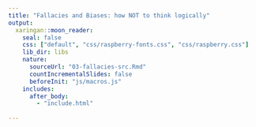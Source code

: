 ```yaml
---
title: "Fallacies and Biases: how NOT to think logically"
output:
  xaringan::moon_reader:
    seal: false
    css: ["default", "css/raspberry-fonts.css", "css/raspberry.css"]
    lib_dir: libs
    nature:
      sourceUrl: "03-fallacies-src.Rmd"
      countIncrementalSlides: false
      beforeInit: "js/macros.js"
    includes:
      after_body: 
        - "include.html"
      
---
```

